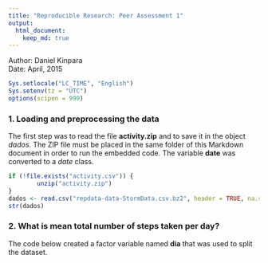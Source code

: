 ```yaml
---
title: "Reproducible Research: Peer Assessment 1"
output: 
  html_document:
    keep_md: true
---
```


Author: Daniel Kinpara  
Date: April, 2015  

```r
Sys.setlocale("LC_TIME", "English")
Sys.setenv(tz = "UTC")
options(scipen = 999)
```
### 1. Loading and preprocessing the data

The first step was to read the file **activity.zip** and to save it in the object *dados*. The ZIP file must be placed in the same folder of this Markdown document in order to run the embedded code. The variable **date** was converted to a *date* class.

```r
if (!file.exists("activity.csv")) {
        unzip("activity.zip")
}
dados <- read.csv("repdata-data-StormData.csv.bz2", header = TRUE, na.strings = "NA")
str(dados)

```
  
### 2. What is mean total number of steps taken per day?  

The code below created a factor variable named **dia** that was used to split the dataset.